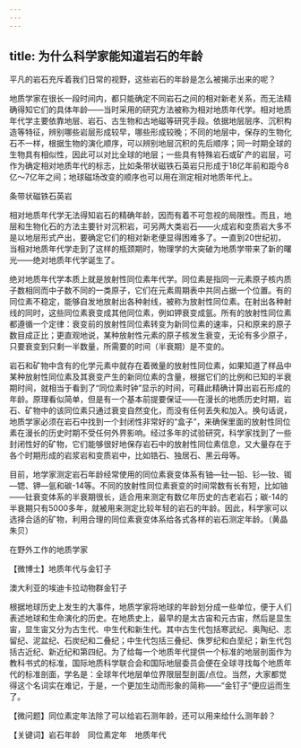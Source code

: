 ```yaml
---
---
---
```

title: 为什么科学家能知道岩石的年龄
---




平凡的岩石充斥着我们日常的视野，这些岩石的年龄是怎么被揭示出来的呢？

地质学家在很长一段时间内，都只能确定不同岩石之间的相对新老关系，而无法精确得知它们的具体年龄——当时采用的研究方法被称为相对地质年代学。相对地质年代学主要依靠地层、岩石、古生物和古地磁等研究手段。依据地层层序、沉积构造等特征，辨别哪些岩层形成较早，哪些形成较晚；不同的地层中，保存的生物化石不一样，根据生物的演化顺序，可以辨别地层沉积的先后顺序；同一时期全球的生物具有相似性，因此可以对比全球的地层；一些具有特殊岩石或矿产的岩层，可作为确定相对地质年代的标志，比如条带状磁铁石英岩只形成于18亿年前和距今8亿～7亿年之间；地球磁场改变的顺序也可以用在测定相对地质年代上。

条带状磁铁石英岩



相对地质年代学无法得知岩石的精确年龄，因而有着不可忽视的局限性。而且，地层和生物化石的方法主要针对沉积岩，可另两大类岩石——火成岩和变质岩大多不是以地层形式产出，要确定它们的相对新老便显得困难多了。一直到20世纪初，当相对地质年代学走到了这样的瓶颈期时，物理学的大突破为地质学带来了新的曙光——绝对地质年代学诞生了。

绝对地质年代学本质上就是放射性同位素年代学。同位素是指同一元素原子核内质子数相同而中子数不同的一类原子，它们在元素周期表中共同占据一个位置。有的同位素不稳定，能够自发地放射出各种射线，被称为放射性同位素。在射出各种射线的同时，这些同位素衰变成其他同位素，例如钾衰变成氩。所有的放射性同位素都遵循一个定律：衰变前的放射性同位素转变为新同位素的速率，只和原来的原子数目成正比；更直观地说，某种放射性元素的原子核发生衰变，无论有多少原子，只要衰变到只剩一半数量，所需要的时间（半衰期）是不变的。

岩石和矿物中含有的化学元素中就存在着微量的放射性同位素，如果知道了样品中某种放射性同位素及其衰变产生的新同位素的含量，根据它们的比例和已知的半衰期时间，就相当于看到了“同位素时钟”显示的时间，可藉此精确计算出岩石形成的年龄。原理看似简单，但是有一个基本前提要保证——在漫长的地质历史时期，岩石、矿物中的该同位素只通过衰变自然变化，而没有任何丢失和加入。换句话说，地质学家必须在岩石中找到一个封闭性非常好的“盒子”，来确保里面的放射性同位素在漫长的历史时期不受任何外界影响。经过多年的试验研究，科学家找到了一些封闭性好的矿物，它们能够很好地保存岩石中的放射性同位素信息，又大量存在于各个时期形成的岩浆岩和变质岩中，比如锆石、独居石、黑云母等。

目前，地学家测定岩石年龄经常使用的同位素衰变体系有铀—钍—铅、钐—钕、铷—锶、钾—氩和碳-14等。不同的放射性同位素衰变的时间常数有长有短，比如铀——钍衰变体系的半衰期很长，适合用来测定有数亿年历史的古老岩石；碳-14的半衰期只有5000多年，就被用来测定比较年轻的岩石的年龄。因此，科学家可以选择合适的矿物，利用合理的同位素衰变体系给各式各样的岩石测定年龄。（黄晶　朱贝）

在野外工作的地质学家





【微博士】地质年代与金钉子

澳大利亚的埃迪卡拉动物群金钉子



根据地球历史上发生的大事件，地质学家将地球的年龄划分成一些单位，便于人们表述地球和生命演化的历史。在地质史上，最早的是太古宙和元古宙，然后是显生宙，显生宙又分为古生代、中生代和新生代。其中古生代包括寒武纪、奥陶纪、志留纪、泥盆纪、石炭纪和二叠纪；中生代包括三叠纪、侏罗纪和白垩纪；新生代包括古近纪、新近纪和第四纪。为了给每一个地质年代提供一个标准的地层剖面作为教科书式的标准，国际地质科学联合会和国际地层委员会便在全球寻找每个地质年代的标准剖面，学名是：全球年代地层单位界限层型剖面/点位。当然，大家都觉得这个名词实在难记，于是，一个更加生动而形象的简称——“金钉子”便应运而生了。





【微问题】同位素定年法除了可以给岩石测年龄，还可以用来给什么测年龄？

【关键词】岩石年龄　同位素定年　地质年代